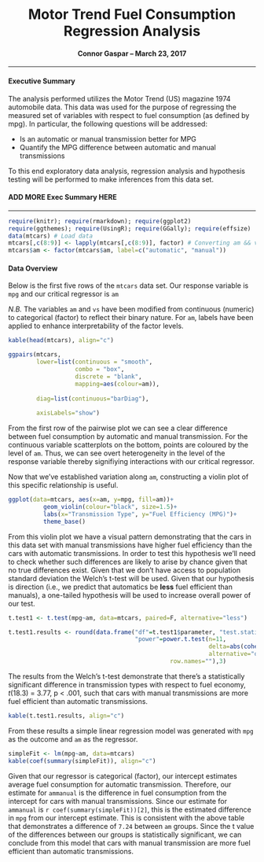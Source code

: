 <h1> <center> Motor Trend Fuel Consumption Regression Analysis </center> </h1>
<h4> <center> Connor Gaspar -- March 23, 2017 </center> </h4>
***

<b><h4> Executive Summary </h4></b>
The analysis performed utilizes the Motor Trend (US) magazine 1974 automobile data. This data was used for the purpose of regressing the measured set of variables with respect to fuel consumption (as defined by mpg). In particular, the following questions will be addressed:

* Is an automatic or manual transmission better for MPG
* Quantify the MPG difference between automatic and manual transmissions

To this end exploratory data analysis, regression analysis and hypothesis testing will be performed to make inferences from this data set. 

#### ADD MORE Exec Summary HERE ####
***

```r
require(knitr); require(rmarkdown); require(ggplot2)
require(ggthemes); require(UsingR); require(GGally); require(effsize)
data(mtcars) # Load data
mtcars[,c(8:9)] <- lapply(mtcars[,c(8:9)], factor) # Converting am && vs to factor type
mtcars$am <- factor(mtcars$am, label=c("automatic", "manual"))
```

<b><h4> Data Overview </h4></b>

Below is the first five rows of the `mtcars` data set. Our response variable is `mpg` and our critical regressor is `am`

*N.B.* The variables `am` and `vs`  have been modified from continuous (numeric) to categorical (factor) to reflect their binary nature. For `am`, labels have been applied to enhance interpretability of the factor levels.


```r
kable(head(mtcars), align="c")
```



```r
ggpairs(mtcars,
        lower=list(continuous = "smooth",
                   combo = "box",
                   discrete = "blank",
                   mapping=aes(colour=am)),
        
        diag=list(continuous="barDiag"),
        
        axisLabels="show")
```

From the first row of the pairwise plot we can see a clear difference between fuel consumption by automatic and manual transmission. For the continuous variable scatterplots on the bottom, points are coloured by the level of `am`. Thus, we can see overt heterogeneity in the level of the response variable thereby signifiying interactions with our critical regressor. 

Now that we've established variation along `am`, constructing a violin plot of this specific relationship is useful.

```r
ggplot(data=mtcars, aes(x=am, y=mpg, fill=am))+
          geom_violin(colour="black", size=1.5)+
          labs(x="Transmission Type", y="Fuel Efficiency (MPG)")+
          theme_base()
```

From this violin plot we have a visual pattern demonstrating that the cars in this data set with manual transmissions have higher fuel efficiency than the cars with automatic transmissions. In order to test this hypothesis we'll need to check whether such differences are likely to arise by chance given that no true differences exist. Given that we don't have access to population standard deviation the Welch's t-test will be used. Given that our hypothesis is direction (i.e., we predict that automatics be **less** fuel efficient than manuals), a one-tailed hypothesis will be used to increase overall power of our test. 

```r
t.test1 <- t.test(mpg~am, data=mtcars, paired=F, alternative="less")

t.test1.results <- round(data.frame("df"=t.test1$parameter, "test.statistic"=abs(t.test1$statistic), "p.value"=t.test1$p.value, "CI.lower"=t.test1$conf.int[1], "CI.upper"=t.test1$conf.int[2], "AT.mean"=t.test1$estimate[1], "MT.mean"=t.test1$estimate[2], 
                                    "power"=power.t.test(n=11, 
                                                         delta=abs(cohen.d(mpg~am, data=mtcars, paired=F)$estimate), 
                                                         alternative="one.sided")$power,
                                              row.names=""),3)
```

The results from the Welch's t-test demonstrate that there's a statistically significant difference in transmission types with respect to fuel economy, *t*(18.3) = 3.77, p < .001, such that cars with manual transmissions are more fuel efficient than automatic transmissions.

```r
kable(t.test1.results, align="c")
```

From these results a simple linear regression model was generated with `mpg` as the outcome and `am` as the regressor.

```r
simpleFit <- lm(mpg~am, data=mtcars)
kable(coef(summary(simpleFit)), align="c")
```

Given that our regressor is categorical (factor), our intercept estimates average fuel consumption for automatic transmission. Therefore, our estimate for `ammanual` is the difference in fuel consumption from the intercept for cars with manual transmissions. Since our estimate for `ammanual` is `r coef(summary(simpleFit))[2]`, this is the estimated difference in `mpg` from our intercept estimate. This is consistent with the above table that demonstrates a difference of `7.24` between `am` groups. Since the t value of the differences between our groups is statistically significant, we can conclude from this model that cars with manual transmission are more fuel efficient than automatic transmissions. 